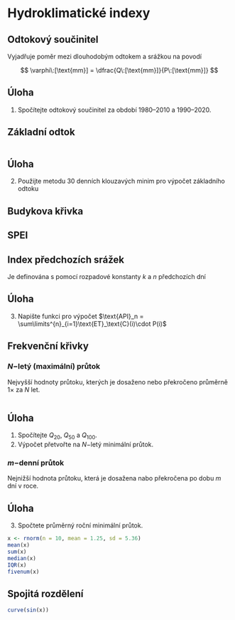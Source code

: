 # Hydroklimatické indexy


## Odtokový součinitel

Vyjadřuje poměr mezi dlouhodobým odtokem a srážkou na povodí

$$
\varphi\:[\text{mm}] = \dfrac{Q\:[\text{mm}]}{P\:[\text{mm}]}
$$

::: callout-tip
## Úloha

1. Spočítejte odtokový součinitel za období 1980--2010 a 1990--2020. 
:::


## Základní odtok

```r

```

::: callout-tip
## Úloha

2. Použijte metodu 30 denních klouzavých minim pro výpočet základního odtoku
:::

## Budykova křivka



## SPEI

## Index předchozích srážek

Je definována s pomocí rozpadové konstanty $k$ a $n$ předchozích dní

::: callout-tip
## Úloha

3. Napište funkci pro výpočet $\text{API}_n = \sum\limits^{n}_{i=1}\text{ET}_\text{C}(i)\cdot P(i)$
:::

## Frekvenční křivky

### $N-$letý (maximální) průtok

Nejvyšší hodnoty průtoku, kterých je dosaženo nebo překročeno průměrně 1$\times$
za $N$ let.

```r

```

::: callout-tip
## Úloha

  1. Spočítejte $Q_{20}$, $Q_{50}$ a $Q_{100}$.
  2. Výpočet přetvořte na $N-$letý minimální průtok.
:::

### $m-$denní průtok

Nejnižší hodnota průtoku, která je dosažena nabo překročena po dobu $m$ dní v roce.

::: callout-tip
## Úloha

  3. Spočtete průměrný roční minimální průtok.
:::


```r
x <- rnorm(n = 10, mean = 1.25, sd = 5.36)
mean(x)
sum(x)
median(x)
IQR(x)
fivenum(x)
```

## Spojitá rozdělení

```r
curve(sin(x))
```
